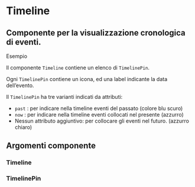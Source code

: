 
<Meta title='Documentazione/Componenti/Timeline' of={Timeline} />

# Timeline

## Componente per la visualizzazione cronologica di eventi.

Esempio

Il componente `Timeline` contiene un elenco di `TimelinePin`.

Ogni `TimelinePin` contiene un icona, ed una label indicante la data dell’evento.

Il `TimelinePin` ha tre varianti indicati da attributi:

- `past` : per indicare nella timeline eventi del passato (colore blu scuro)
- `now` : per indicare nella timeline eventi collocati nel presente (azzurro)
- Nessun attributo aggiuntivo: per collocare gli eventi nel futuro. (azzurro chiaro)

<Preview>
  <Story id='componenti-timeline--esempi' />
</Preview>

## Argomenti componente

### Timeline

<ArgsTable of={Timeline} />

### TimelinePin

<ArgsTable of={TimelinePin} />

